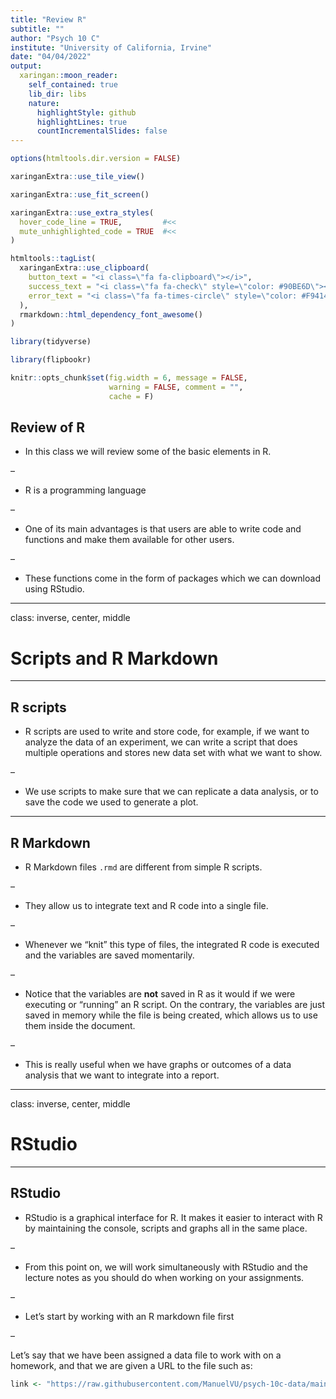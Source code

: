 ```yaml
---
title: "Review R"
subtitle: ""
author: "Psych 10 C"
institute: "University of California, Irvine"
date: "04/04/2022"
output:
  xaringan::moon_reader:
    self_contained: true
    lib_dir: libs
    nature:
      highlightStyle: github
      highlightLines: true
      countIncrementalSlides: false
---
```


```r
options(htmltools.dir.version = FALSE)
```

```r
xaringanExtra::use_tile_view()

xaringanExtra::use_fit_screen()

xaringanExtra::use_extra_styles(
  hover_code_line = TRUE,         #<<
  mute_unhighlighted_code = TRUE  #<<
)

htmltools::tagList(
  xaringanExtra::use_clipboard(
    button_text = "<i class=\"fa fa-clipboard\"></i>",
    success_text = "<i class=\"fa fa-check\" style=\"color: #90BE6D\"></i>",
    error_text = "<i class=\"fa fa-times-circle\" style=\"color: #F94144\"></i>"
  ),
  rmarkdown::html_dependency_font_awesome()
)
```

```r
library(tidyverse)

library(flipbookr)

knitr::opts_chunk$set(fig.width = 6, message = FALSE, 
                      warning = FALSE, comment = "", 
                      cache = F)
```

## Review of R 

- In this class we will review some of the basic elements in R.

--

- R is a programming language

--

- One of its main advantages is that users are able to write code and functions
and make them available for other users. 

--

- These functions come in the form of packages which we can download using
RStudio.

---

class: inverse, center, middle

# Scripts and R Markdown

---

## R scripts

- R scripts are used to write and store code, for example, if we want to analyze
the data of an experiment, we can write a script that does multiple operations
and stores new data set with what we want to show.

--

- We use scripts to make sure that we can replicate a data analysis, or to 
save the code we used to generate a plot.

---

## R Markdown

- R Markdown files `.rmd` are different from simple R scripts.

--

- They allow us to integrate text and R code into a single file.

--

- Whenever we "knit" this type of files, the integrated R code is executed and 
the variables are saved momentarily.

--

- Notice that the variables are **not** saved in R as it would if we were
executing or "running" an R script. On the contrary, the variables are just 
saved in memory while the file is being created, which allows us to use 
them inside the document.

--

- This is really useful when we have graphs or outcomes of a data analysis that 
we want to integrate into a report. 

---

class: inverse, center, middle

# RStudio

---

## RStudio

- RStudio is a graphical interface for R. It makes it easier to interact with R
by maintaining the console, scripts and graphs all in the same place.

--

- From this point on, we will work simultaneously with RStudio and the lecture 
notes as you should do when working on your assignments.

--

- Let's start by working with an R markdown file first

--

Let's say that we have been assigned a data file to work with on a homework, 
and that we are given a URL to the file such as:

```r
link <- "https://raw.githubusercontent.com/ManuelVU/psych-10c-data/main/stroop.csv"
```



